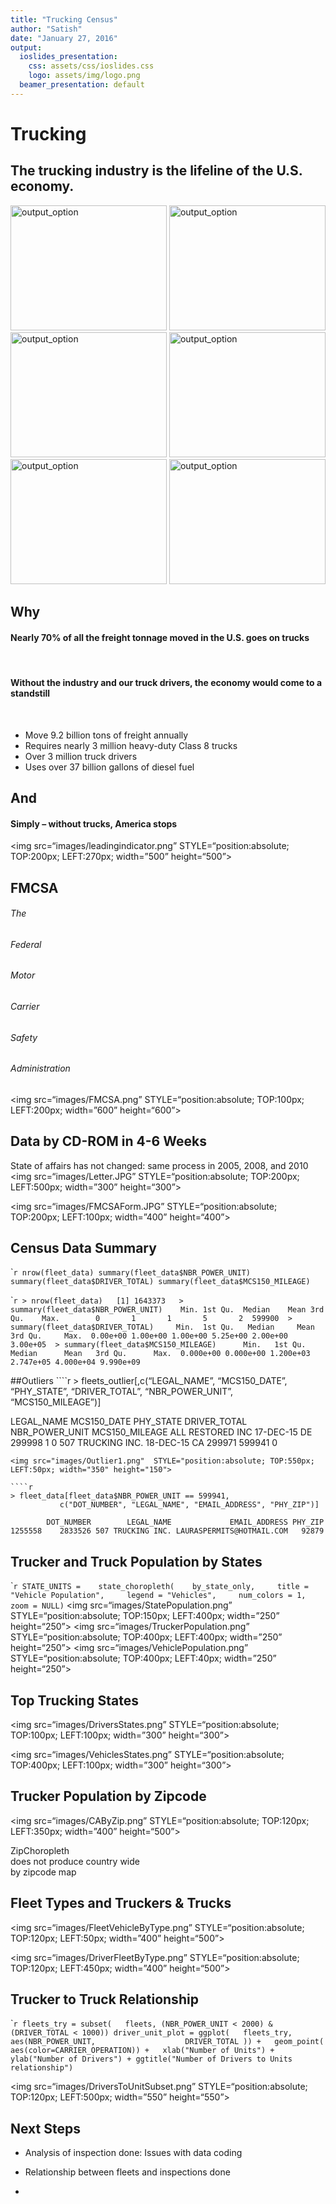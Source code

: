 ```yaml
---
title: "Trucking Census"
author: "Satish"
date: "January 27, 2016"
output:
  ioslides_presentation:
    css: assets/css/ioslides.css
    logo: assets/img/logo.png
  beamer_presentation: default
---
```

# Trucking

## The trucking industry is the lifeline of the U.S. economy. 
<div class="columns-3">
<img src="images/truck6.jpeg" alt="output_option" width="250" height="200">
<img src="images/truck1.jpg" alt="output_option" width="250" height="200">
<img src="images/truck2.gif" alt="output_option" width="250" height="200">
<img src="images/truck3.png" alt="output_option" width="250" height="200">
<img src="images/truck4.jpg" alt="output_option" width="250" height="200">
<img src="images/truck5.jpg" alt="output_option" width="250" height="200">
</div>



## Why

#### **Nearly 70% of all the freight tonnage moved in the U.S. goes on trucks**
<br>


#### **Without the industry and our truck drivers, the economy would come to a standstill**
<br>

- Move 9.2 billion tons of freight annually 
- Requires nearly 3 million heavy-duty Class 8 trucks 
- Over 3 million truck drivers 
- Uses over 37 billion gallons of diesel fuel  

## And
#### **Simply – without trucks, America stops**

<img src="images/leadingindicator.png"  STYLE="position:absolute; TOP:200px; LEFT:270px; width="500" height="500">

## FMCSA 
###### The 
###### Federal 
###### Motor 
###### Carrier 
###### Safety 
###### Administration
<img src="images/FMCSA.png"  STYLE="position:absolute; TOP:100px; LEFT:200px;  width="600" height="600">

## Data by CD-ROM in 4-6 Weeks

State of affairs has not changed: same process in 2005, 2008, and 2010
<img src="images/Letter.JPG"  STYLE="position:absolute; TOP:200px; LEFT:500px;  width="300" height="300">

<img src="images/FMCSAForm.JPG"  STYLE="position:absolute; TOP:200px; LEFT:100px;  width="400" height="400">

## Census Data Summary

````r
nrow(fleet_data)
summary(fleet_data$NBR_POWER_UNIT)
summary(fleet_data$DRIVER_TOTAL)
summary(fleet_data$MCS150_MILEAGE)
```

````r
> nrow(fleet_data)  
[1] 1643373  
> summary(fleet_data$NBR_POWER_UNIT)
   Min. 1st Qu.  Median    Mean 3rd Qu.    Max. 
      0       1       1       5       2  599900 
> summary(fleet_data$DRIVER_TOTAL)
    Min.  1st Qu.   Median     Mean  3rd Qu.     Max. 
0.00e+00 1.00e+00 1.00e+00 5.25e+00 2.00e+00 3.00e+05 
> summary(fleet_data$MCS150_MILEAGE)
     Min.   1st Qu.    Median      Mean   3rd Qu.      Max. 
0.000e+00 0.000e+00 1.200e+03 2.747e+05 4.000e+04 9.990e+09 
```

##Outliers
````r
> fleets_outlier[,c("LEGAL_NAME", "MCS150_DATE", "PHY_STATE",
                    "DRIVER_TOTAL", "NBR_POWER_UNIT", "MCS150_MILEAGE")]

  LEGAL_NAME     MCS150_DATE PHY_STATE DRIVER_TOTAL NBR_POWER_UNIT MCS150_MILEAGE
ALL RESTORED INC   17-DEC-15        DE       299998              1        0
507 TRUCKING INC.  18-DEC-15        CA       299971         599941        0
```
<img src="images/Outlier1.png"  STYLE="position:absolute; TOP:550px; LEFT:50px; width="350" height="150">

````r
> fleet_data[fleet_data$NBR_POWER_UNIT == 599941,
           c("DOT_NUMBER", "LEGAL_NAME", "EMAIL_ADDRESS", "PHY_ZIP")]
           
        DOT_NUMBER        LEGAL_NAME             EMAIL_ADDRESS PHY_ZIP
1255558    2833526 507 TRUCKING INC. LAURASPERMITS@HOTMAIL.COM   92879
```

## Trucker and Truck Population by States
````r
STATE_UNITS = 
  state_choropleth(
   by_state_only, 
   title = "Vehicle Population", 
   legend = "Vehicles", 
   num_colors = 1, 
   zoom = NULL)
```
<img src="images/StatePopulation.png"  STYLE="position:absolute; TOP:150px; LEFT:400px; width="250" height="250">
<img src="images/TruckerPopulation.png"  STYLE="position:absolute; TOP:400px; LEFT:400px; width="250" height="250">
<img src="images/VehiclePopulation.png"  STYLE="position:absolute; TOP:400px; LEFT:40px; width="250" height="250">

## Top Trucking States

<img src="images/DriversStates.png"  STYLE="position:absolute; TOP:100px; LEFT:100px; width="300" height="300">

<img src="images/VehiclesStates.png"  STYLE="position:absolute; TOP:400px; LEFT:100px; width="300" height="300">

  


## Trucker Population by Zipcode

<img src="images/CAByZip.png"  STYLE="position:absolute; TOP:120px; LEFT:350px; width="400" height="500">

ZipChoropleth
<br>
does not produce country wide 
<br>
by zipcode map

## Fleet Types and Truckers & Trucks

<img src="images/FleetVehicleByType.png"  STYLE="position:absolute; TOP:120px; LEFT:50px; width="400" height="500">

<img src="images/DriverFleetByType.png"  STYLE="position:absolute; TOP:120px; LEFT:450px; width="400" height="500">

## Trucker to Truck Relationship
````r
fleets_try = subset(
  fleets, (NBR_POWER_UNIT < 2000) & 
    (DRIVER_TOTAL < 1000))
driver_unit_plot = ggplot(
  fleets_try, aes(NBR_POWER_UNIT, 
                  DRIVER_TOTAL )) +
  geom_point(
    aes(color=CARRIER_OPERATION)) +
  xlab("Number of Units") + 
  ylab("Number of Drivers") +
ggtitle("Number of Drivers to Units relationship") 
```

<img src="images/DriversToUnitSubset.png"  STYLE="position:absolute; TOP:120px; LEFT:500px; width="550" height="550">

## Next Steps

- Analysis of inspection done: Issues with data coding

- Relationship between fleets and inspections done

- 